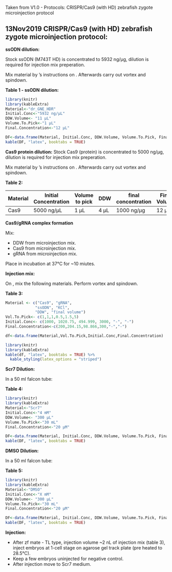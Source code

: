 Taken from V1.0 - Protocols: CRISPR/Cas9 (with HD) zebrafish zygote microinjection protocol

## 13Nov2019 CRISPR/Cas9 (with HD) zebrafish zygote microinjection protocol:

<!-- \hypertarget{protocol1}{protocol number 1} -->

**ssODN dilution:**

Stock ssODN (M743T HD) is concentrated to 5932 ng/µg, dilution is required for injection mix preperation.

Mix material by \textcolor{red}{Table 1}'s instructions on \textcolor{red}{ice}. Afterwards carry out vortex and spindown.

**Table 1 - ssODN dilution:**

```r

library(knitr)
library(kableExtra)
Material<-"dr_GNE_HDR"
Initial.Conc<-"5932 ng/µL"
DDW.Volume<- "11 µL"
Volume.To.Pick<-"1 µL"
Final.Concentration<-"12 µL"

DF<-data.frame(Material, Initial.Conc, DDW.Volume, Volume.To.Pick, Final.Concentration)
kable(DF, "latex", booktabs = TRUE)
```


**Cas9 protein dilution:**
Stock Cas9 (protein) is concentrated to 5000 ng/µg, dilution is required for injection mix preperation.

Mix material by \textcolor{red}{Table 2}'s instructions on \textcolor{red}{ice}. Afterwards carry out vortex and spindown.

**Table 2:**

| Material | Initial Concentration | Volume to pick | DDW  | final concontration | Final Volume |
|----------+-----------------------+----------------+------+---------------------+--------------|
| Cas9     | 5000 ng/µL            | 1 µL           | 4 µL | 1000 ng/µg          | 12 µL        |

**Cas9/gRNA complex formation**

Mix:

* DDW from \textcolor{red}{Table 3} microinjection mix.
* Cas9 from \textcolor{red}{Table 3} microinjection mix.
* gRNA from \textcolor{red}{Table 3} microinjection mix.

Place in incubation at 37°C for ~10 miutes.

**Injection mix:**

On \textcolor{red}{ice}, mix the following materials. Perform vortex and spindown.

**Table 3:**
```r
Material <- c("Cas9", "gRNA",
             "ssODN", "KCl",
             "DDW", "final volume")
Vol.To.Pick<- c(1,1,1,0.5,1.5,5)
Initial.Conc<- c(1000, 1020.75, 494.999, 3000, "-", "-")
Final.Concentration<-c(200,204.15,98.866,300,"-","-")

df<-data.frame(Material,Vol.To.Pick,Initial.Conc,Final.Concentration)

library(knitr)
library(kableExtra)
kable(df, "latex", booktabs = TRUE) %>%
  kable_styling(latex_options = "striped")
```

**Scr7 Dilution:**

In a 50 ml falcon tube:

**Table 4:**

```r

library(knitr)
library(kableExtra)
Material<-"Scr7"
Initial.Conc<-"4 mM"
DDW.Volume<- "300 µL"
Volume.To.Pick<-"30 mL"
Final.Concentration<-"20 µM"

DF<-data.frame(Material, Initial.Conc, DDW.Volume, Volume.To.Pick, Final.Concentration)
kable(DF, "latex", booktabs = TRUE)
```

**DMSO Dilution:**

In a 50 ml falcon tube:

**Table 5:**

```r

library(knitr)
library(kableExtra)
Material<-"DMSO"
Initial.Conc<-"X mM"
DDW.Volume<- "300 µL"
Volume.To.Pick<-"30 mL"
Final.Concentration<-"20 µM"

DF<-data.frame(Material, Initial.Conc, DDW.Volume, Volume.To.Pick, Final.Concentration)
kable(DF, "latex", booktabs = TRUE)
```

**Injection:**

* After zf mate - TL type, injection volume ~2 nL of injection mix (table 3), inject embryos at 1-cell stage on agarose gel track plate (pre heated to 28.5°C).
* Keep a few embryos uninjected for negative control.
* After injection move to Scr7 medium.


